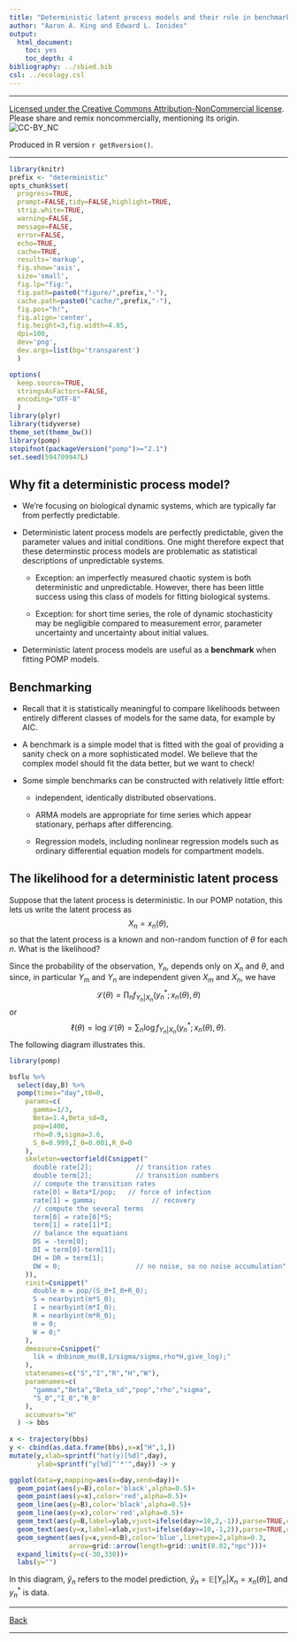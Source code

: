 ```yaml
---
title: "Deterministic latent process models and their role in benchmarking POMP models"
author: "Aaron A. King and Edward L. Ionides"
output:
  html_document:
    toc: yes
    toc_depth: 4
bibliography: ../sbied.bib
csl: ../ecology.csl
---
```


\newcommand\prob[1]{\mathbb{P}\left[{#1}\right]}
\newcommand\expect[1]{\mathbb{E}\left[{#1}\right]}
\newcommand\var[1]{\mathrm{Var}\left[{#1}\right]}
\newcommand\dist[2]{\mathrm{#1}\left(#2\right)}
\newcommand\dd[1]{d{#1}}
\newcommand\dlta[1]{{\Delta}{#1}}
\newcommand\lik{\mathcal{L}}
\newcommand\loglik{\ell}

-----------------------------------

[Licensed under the Creative Commons Attribution-NonCommercial license](http://creativecommons.org/licenses/by-nc/4.0/).
Please share and remix noncommercially, mentioning its origin.  
![CC-BY_NC](../graphics/cc-by-nc.png)

Produced in R version `r getRversion()`.

-----------------------------------

```r
library(knitr)
prefix <- "deterministic"
opts_chunk$set(
  progress=TRUE,
  prompt=FALSE,tidy=FALSE,highlight=TRUE,
  strip.white=TRUE,
  warning=FALSE,
  message=FALSE,
  error=FALSE,
  echo=TRUE,
  cache=TRUE,
  results='markup',
  fig.show='asis',
  size='small',
  fig.lp="fig:",
  fig.path=paste0("figure/",prefix,"-"),
  cache.path=paste0("cache/",prefix,"-"),
  fig.pos="h!",
  fig.align='center',
  fig.height=3,fig.width=4.85,
  dpi=100,
  dev='png',
  dev.args=list(bg='transparent')
  )
```
```r
options(
  keep.source=TRUE,
  stringsAsFactors=FALSE,
  encoding="UTF-8"
  )
library(plyr)
library(tidyverse)
theme_set(theme_bw())
library(pomp)
stopifnot(packageVersion("pomp")>="2.1")
set.seed(594709947L)
```

## Why fit a deterministic process model?

* We're focusing on biological dynamic systems, which are typically far from perfectly predictable. 

* Deterministic latent process models are perfectly predictable, given the parameter values and initial conditions. One might therefore expect that these determinstic process models are problematic as statistical descriptions of unpredictable systems.

    + Exception: an imperfectly measured chaotic system is both deterministic and unpredictable. 
	However, there has been little success using this class of models for fitting biological systems.

    + Exception: for short time series, the role of dynamic stochasticity may be negligible compared to measurement error, parameter uncertainty and uncertainty about initial values.

* Deterministic latent process models are useful as a **benchmark** when fitting POMP models.

## Benchmarking

* Recall that it is statistically meaningful to compare likelihoods between entirely different classes of models for the same data, for example by AIC.

* A benchmark is a simple model that is fitted with the goal of providing a sanity check on a more sophisticated model.
  We believe that the complex model should fit the data better, but we want to check!

* Some simple benchmarks can be constructed with relatively little effort:

    + independent, identically distributed observations.

    + ARMA models are appropriate for time series which appear stationary, perhaps after differencing.

    + Regression models, including nonlinear regression models such as ordinary differential equation models for compartment models.


## The likelihood for a deterministic latent process

Suppose that the latent process is deterministic.
In our POMP notation, this lets us write the latent process as
$$X_{n}=x_n(\theta),$$ 
so that the latent process is a known and non-random function of $\theta$ for each $n$.
What is the likelihood?

Since the probability of the observation, $Y_n$, depends only on $X_n$ and $\theta$, and since, in particular $Y_{m}$ and $Y_{n}$ are independent given $X_{m}$ and $X_{n}$, we have 
$$\lik(\theta) = \prod_{n} f_{Y_n|X_n}\big(y_n^*;x_n(\theta),\theta\big)$$ 
or 
$$\ell(\theta) = \log\lik(\theta) = \sum_{n} \log f_{Y_n|X_n}\big(y_n^*;x_n(\theta),\theta\big).$$
The following diagram illustrates this.

```r
library(pomp)

bsflu %>%
  select(day,B) %>%
  pomp(times="day",t0=0,
    params=c(
      gamma=1/3,
      Beta=1.4,Beta_sd=0,
      pop=1400,
      rho=0.9,sigma=3.6,
      S_0=0.999,I_0=0.001,R_0=0
    ),
    skeleton=vectorfield(Csnippet("
      double rate[2];           // transition rates
      double term[2];           // transition numbers
      // compute the transition rates
      rate[0] = Beta*I/pop;   // force of infection
      rate[1] = gamma;              // recovery
      // compute the several terms
      term[0] = rate[0]*S;
      term[1] = rate[1]*I;
      // balance the equations
      DS = -term[0];
      DI = term[0]-term[1];
      DH = DR = term[1];
      DW = 0;                   // no noise, so no noise accumulation"
    )),
    rinit=Csnippet("
      double m = pop/(S_0+I_0+R_0);
      S = nearbyint(m*S_0);
      I = nearbyint(m*I_0);
      R = nearbyint(m*R_0);
      H = 0;
      W = 0;"
    ),
    dmeasure=Csnippet("
      lik = dnbinom_mu(B,1/sigma/sigma,rho*H,give_log);"
    ),
    statenames=c("S","I","R","H","W"),
    paramnames=c(
      "gamma","Beta","Beta_sd","pop","rho","sigma",
      "S_0","I_0","R_0"
    ),
    accumvars="H"
  ) -> bbs
 
x <- trajectory(bbs)
y <- cbind(as.data.frame(bbs),x=x["H",1,])
mutate(y,xlab=sprintf("hat(y)[%d]",day),
       ylab=sprintf("y[%d]^'*'",day)) -> y

ggplot(data=y,mapping=aes(x=day,xend=day))+
  geom_point(aes(y=B),color='black',alpha=0.5)+
  geom_point(aes(y=x),color='red',alpha=0.5)+
  geom_line(aes(y=B),color='black',alpha=0.5)+
  geom_line(aes(y=x),color='red',alpha=0.5)+
  geom_text(aes(y=B,label=ylab,vjust=ifelse(day>=10,2,-1)),parse=TRUE,color='black')+
  geom_text(aes(y=x,label=xlab,vjust=ifelse(day>=10,-1,2)),parse=TRUE,color='red')+
  geom_segment(aes(y=x,yend=B),color='blue',linetype=2,alpha=0.3,
               arrow=grid::arrow(length=grid::unit(0.02,"npc")))+
  expand_limits(y=c(-30,330))+
  labs(y="")
```

In this diagram, $\hat y_n$ refers to the model prediction, 
$\hat y_n = \expect{Y_n \vert X_n=x_n(\theta)}$, and $y_n^*$ is data.

-----------------------

<a href="#" onclick="goBack()">Back</a>

<script>
function goBack() {
  window.history.back();
}
</script>

--------------------------
